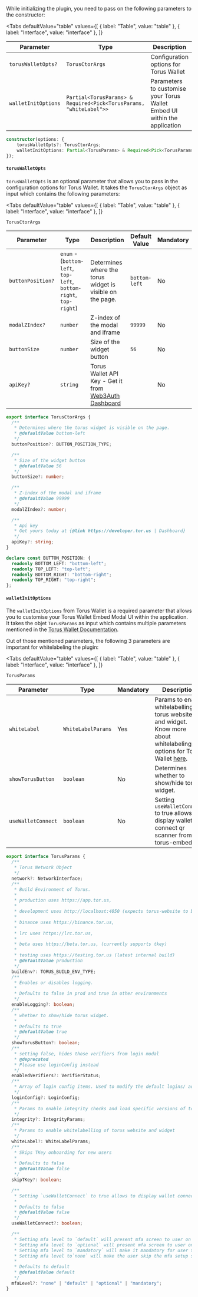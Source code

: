 
While initializing the plugin, you need to pass on the following parameters to the constructor:

<Tabs
  defaultValue="table"
  values={[
    { label: "Table", value: "table" },
    { label: "Interface", value: "interface" },
  ]}
>

<TabItem value="table">

| Parameter           | Type                                                               | Description                                                               | Mandatory |
| ------------------- | ------------------------------------------------------------------ | ------------------------------------------------------------------------- | --------- |
| `torusWalletOpts?`  | `TorusCtorArgs`                                                    | Configuration options for Torus Wallet                                    | No        |
| `walletInitOptions` | `Partial<TorusParams> & Required<Pick<TorusParams, "whiteLabel">>` | Parameters to customise your Torus Wallet Embed UI within the application | Yes       |

</TabItem>

<TabItem value="interface">

```ts
constructor(options: {
    torusWalletOpts?: TorusCtorArgs;
    walletInitOptions: Partial<TorusParams> & Required<Pick<TorusParams, "whiteLabel">>;
});
```

</TabItem>

</Tabs>

#### `torusWalletOpts`

`torusWalletOpts` is an optional parameter that allows you to pass in the configuration options for Torus Wallet. It takes the `TorusCtorArgs` object
as input which contains the following parameters:

<Tabs
  defaultValue="table"
  values={[
    { label: "Table", value: "table" },
    { label: "Interface", value: "interface" },
  ]}
>

<TabItem value="table">

`TorusCtorArgs`

| Parameter         | Type                                                              | Description                                                                            | Default Value | Mandatory |
| ----------------- | ----------------------------------------------------------------- | -------------------------------------------------------------------------------------- | ------------- | --------- |
| `buttonPosition?` | `enum` - (`bottom-left`, `top-left`, `bottom-right`, `top-right`) | Determines where the torus widget is visible on the page.                              | `bottom-left` | No        |
| `modalZIndex?`    | `number`                                                          | Z-index of the modal and iframe                                                        | `99999`       | No        |
| `buttonSize`      | `number`                                                          | Size of the widget button                                                              | `56`          | No        |
| `apiKey?`         | `string`                                                          | Torus Wallet API Key - Get it from [Web3Auth Dashboard](https://dashboard.web3auth.io) |               | No        |

</TabItem>

<TabItem value="interface">

```ts
export interface TorusCtorArgs {
  /**
   * Determines where the torus widget is visible on the page.
   * @defaultValue bottom-left
   */
  buttonPosition?: BUTTON_POSITION_TYPE;

  /**
   * Size of the widget button
   * @defaultValue 56
   */
  buttonSize?: number;

  /**
   * Z-index of the modal and iframe
   * @defaultValue 99999
   */
  modalZIndex?: number;

  /**
   * Api key
   * Get yours today at {@link https://developer.tor.us | Dashboard}
   */
  apiKey?: string;
}

declare const BUTTON_POSITION: {
  readonly BOTTOM_LEFT: "bottom-left";
  readonly TOP_LEFT: "top-left";
  readonly BOTTOM_RIGHT: "bottom-right";
  readonly TOP_RIGHT: "top-right";
};
```

</TabItem>

</Tabs>

#### `walletInitOptions`

The `walletInitOptions` from Torus Wallet is a required parameter that allows you to customise your Torus Wallet Embed Modal UI within the
application. It takes the objet `TorusParams` as input which contains multiple parameters mentioned in the
[Torus Wallet Documentation](https://docs.tor.us/wallet/sdk/class#init).

Out of those mentioned parameters, the following 3 parameters are important for whitelabeling the plugin:

<Tabs
  defaultValue="table"
  values={[
    { label: "Table", value: "table" },
    { label: "Interface", value: "interface" },
  ]}
>

<TabItem value="table">

`TorusParams`

| Parameter          | Type               | Mandatory | Description                                                                                                                                                                  | Default |
| ------------------ | ------------------ | --------- | ---------------------------------------------------------------------------------------------------------------------------------------------------------------------------- | ------- |
| `whiteLabel`       | `WhiteLabelParams` | Yes       | Params to enable whitelabelling of torus website and widget. Know more about whitelabeling options for Torus Wallet [here](https://docs.tor.us/wallet/sdk/class#whitelabel). | N/A     |
| `showTorusButton`  | `boolean`          | No        | Determines whether to show/hide torus widget.                                                                                                                                | `true`  |
| `useWalletConnect` | `boolean`          | No        | Setting `useWalletConnect` to true allows to display wallet connect qr scanner from torus-embed.                                                                             | `false` |

</TabItem>

<TabItem value="interface">

```ts
export interface TorusParams {
  /**
   * Torus Network Object
   */
  network?: NetworkInterface;
  /**
   * Build Environment of Torus.
   *
   * production uses https://app.tor.us,
   *
   * development uses http://localhost:4050 (expects torus-website to be run locally),
   *
   * binance uses https://binance.tor.us,
   *
   * lrc uses https://lrc.tor.us,
   *
   * beta uses https://beta.tor.us, (currently supports tkey)
   *
   * testing uses https://testing.tor.us (latest internal build)
   * @defaultValue production
   */
  buildEnv?: TORUS_BUILD_ENV_TYPE;
  /**
   * Enables or disables logging.
   *
   * Defaults to false in prod and true in other environments
   */
  enableLogging?: boolean;
  /**
   * whether to show/hide torus widget.
   *
   * Defaults to true
   * @defaultValue true
   */
  showTorusButton?: boolean;
  /**
   * setting false, hides those verifiers from login modal
   * @deprecated
   * Please use loginConfig instead
   */
  enabledVerifiers?: VerifierStatus;
  /**
   * Array of login config items. Used to modify the default logins/ add new logins
   */
  loginConfig?: LoginConfig;
  /**
   * Params to enable integrity checks and load specific versions of torus-website
   */
  integrity?: IntegrityParams;
  /**
   * Params to enable whitelabelling of torus website and widget
   */
  whiteLabel?: WhiteLabelParams;
  /**
   * Skips TKey onboarding for new users
   *
   * Defaults to false
   * @defaultValue false
   */
  skipTKey?: boolean;

  /**
   * Setting `useWalletConnect` to true allows to display wallet connect qr scanner from torus-embed.
   *
   * Defaults to false
   * @defaultValue false
   */
  useWalletConnect?: boolean;

  /**
   * Setting mfa level to `default` will present mfa screen to user on every third login
   * Setting mfa level to `optional` will present mfa screen to user on every login but user can skip it
   * Setting mfa level to `mandatory` will make it mandatory for user to setup mfa after login
   * Setting mfa level to`none` will make the user skip the mfa setup screen
   *
   * Defaults to default
   * @defaultValue default
   */
  mfaLevel?: "none" | "default" | "optional" | "mandatory";
}
```

</TabItem>

</Tabs>
